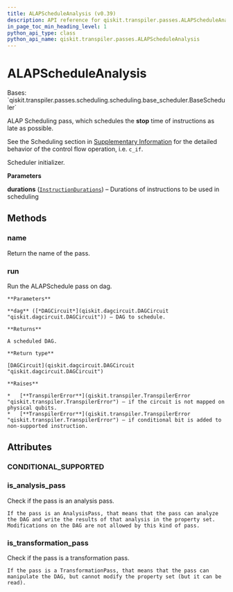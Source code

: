 ```yaml
---
title: ALAPScheduleAnalysis (v0.39)
description: API reference for qiskit.transpiler.passes.ALAPScheduleAnalysis in qiskit v0.39
in_page_toc_min_heading_level: 1
python_api_type: class
python_api_name: qiskit.transpiler.passes.ALAPScheduleAnalysis
---
```


# ALAPScheduleAnalysis

<Class id="qiskit.transpiler.passes.ALAPScheduleAnalysis" isDedicatedPage={true} github="https://github.com/qiskit/qiskit/tree/stable/0.22/qiskit/transpiler/passes/scheduling/scheduling/alap.py" signature="ALAPScheduleAnalysis(durations)" modifiers="class">
  Bases: `qiskit.transpiler.passes.scheduling.scheduling.base_scheduler.BaseScheduler`

  ALAP Scheduling pass, which schedules the **stop** time of instructions as late as possible.

  See the Scheduling section in [Supplementary Information](transpiler#transpiler-supplemental) for the detailed behavior of the control flow operation, i.e. `c_if`.

  Scheduler initializer.

  **Parameters**

  **durations** ([`InstructionDurations`](qiskit.transpiler.InstructionDurations "qiskit.transpiler.instruction_durations.InstructionDurations")) – Durations of instructions to be used in scheduling

  ## Methods

  <span id="qiskit-transpiler-passes-alapscheduleanalysis-name" />

  ### name

  <Function id="qiskit.transpiler.passes.ALAPScheduleAnalysis.name" signature="ALAPScheduleAnalysis.name()">
    Return the name of the pass.
  </Function>

  <span id="qiskit-transpiler-passes-alapscheduleanalysis-run" />

  ### run

  <Function id="qiskit.transpiler.passes.ALAPScheduleAnalysis.run" signature="ALAPScheduleAnalysis.run(dag)">
    Run the ALAPSchedule pass on dag.

    **Parameters**

    **dag** ([*DAGCircuit*](qiskit.dagcircuit.DAGCircuit "qiskit.dagcircuit.DAGCircuit")) – DAG to schedule.

    **Returns**

    A scheduled DAG.

    **Return type**

    [DAGCircuit](qiskit.dagcircuit.DAGCircuit "qiskit.dagcircuit.DAGCircuit")

    **Raises**

    *   [**TranspilerError**](qiskit.transpiler.TranspilerError "qiskit.transpiler.TranspilerError") – if the circuit is not mapped on physical qubits.
    *   [**TranspilerError**](qiskit.transpiler.TranspilerError "qiskit.transpiler.TranspilerError") – if conditional bit is added to non-supported instruction.
  </Function>

  ## Attributes

  ### CONDITIONAL\_SUPPORTED

  <Attribute id="qiskit.transpiler.passes.ALAPScheduleAnalysis.CONDITIONAL_SUPPORTED" attributeValue="(<class 'qiskit.circuit.gate.Gate'>, <class 'qiskit.circuit.delay.Delay'>)" />

  ### is\_analysis\_pass

  <Attribute id="qiskit.transpiler.passes.ALAPScheduleAnalysis.is_analysis_pass">
    Check if the pass is an analysis pass.

    If the pass is an AnalysisPass, that means that the pass can analyze the DAG and write the results of that analysis in the property set. Modifications on the DAG are not allowed by this kind of pass.
  </Attribute>

  ### is\_transformation\_pass

  <Attribute id="qiskit.transpiler.passes.ALAPScheduleAnalysis.is_transformation_pass">
    Check if the pass is a transformation pass.

    If the pass is a TransformationPass, that means that the pass can manipulate the DAG, but cannot modify the property set (but it can be read).
  </Attribute>
</Class>

